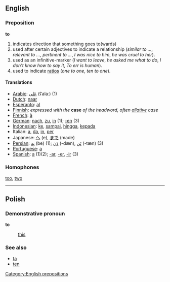 ==English==
===Preposition===
'''to'''

# indicates direction that something goes to(wards)
# used after certain adjectives to indicate a relationship (''similar to ...'', ''relevant to ...'', ''pertinent to ...'', ''I was nice to him'', ''he was cruel to her'').
# used as an infinitive-marker (''I want to leave'', ''he asked me what to do'', ''I don't know how to say it'', ''To err is human'').
# used to indicate [[ratio]]s (''one to one'', ''ten to one'').

====Translations====
*[[Arabic]]: [[عَلی]] (ʕalaː) (1)
*[[Dutch]]: [[naar]]
*[[Esperanto]]: [[al]]
*[[Finnish]]: ''expressed with the'' '''case''' ''of the headword, often [[allative]] case''
*[[French]]: [[à]]
*[[German]]: [[nach]], [[zu]], [[in]] (1); [[-en]] (3)
*[[Indonesian]]: [[ke]], [[sampai]], [[hingga]], [[kepada]]
*Italian: [[a]], [[da]], [[in#italian|in]], [[per#Italian|per]]
*Japanese: [[へ]] (e), [[まで]] (made)
*[[Persian]]: [[بِه]] (be) (1); [[دَن]] (-dæn), [[تَن]] (-tæn) (3)
*[[Portuguese]]: [[a]]
*[[Spanish]]: [[a]] (1)(2); [[-ar]], [[-er]], [[-ir]] (3)

===Homophones===
[[too]], [[two]]

----
==Polish==
===Demonstrative pronoun===
'''to'''

: [[this]]

===See also===
* [[ta]]
* [[ten#Polish|ten]]

[[Category:English prepositions]]